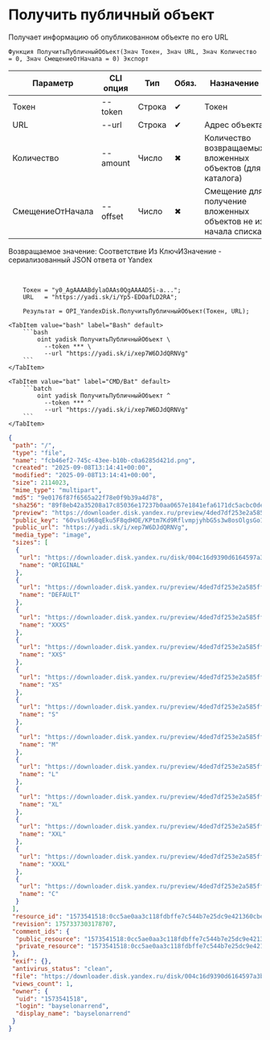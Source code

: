 ﻿---
sidebar_position: 4
description: Получить публичный объект и другие функции для работы с Yandex Disk в Открытом пакете интеграций - бесплатной open-source библиотеке интеграций для 1С:Предприятие 8, OneScript и CLI
keywords: [1C, 1С, 1С:Предприятие, 1С:Предприятие 8.3, API, Интеграция, Сервисы, Обмен, OneScript, CLI, Yandex Disk]
---


# Получить публичный объект
 Получает информацию об опубликованном объекте по его URL



`Функция ПолучитьПубличныйОбъект(Знач Токен, Знач URL, Знач Количество = 0, Знач СмещениеОтНачала = 0) Экспорт`

  | Параметр | CLI опция | Тип | Обяз. | Назначение |
  |-|-|-|-|-|
  | Токен | --token | Строка | &#x2714; | Токен |
  | URL | --url | Строка | &#x2714; | Адрес объекта |
  | Количество | --amount | Число | &#x2716; | Количество возвращаемых вложенных объектов (для каталога) |
  | СмещениеОтНачала | --offset | Число | &#x2716; | Смещение для получение вложенных объектов не из начала списка |

  
  Возвращаемое значение:   Соответствие Из КлючИЗначение - сериализованный JSON ответа от Yandex

<br/>




```bsl title="Пример использования для 1С:Предприятие/OneScript"
    Токен = "y0_AgAAAABdylaOAAs0QgAAAAD5i-a...";
    URL   = "https://yadi.sk/i/Yp5-EDOafLD2RA";

    Результат = OPI_YandexDisk.ПолучитьПубличныйОбъект(Токен, URL);
```
    

 <Tabs>
  
    <TabItem value="bash" label="Bash" default>
        ```bash
            oint yadisk ПолучитьПубличныйОбъект \
              --token *** \
              --url "https://yadi.sk/i/xep7W6DJdQRNVg"
        ```
    </TabItem>
  
    <TabItem value="bat" label="CMD/Bat" default>
        ```batch
            oint yadisk ПолучитьПубличныйОбъект ^
              --token *** ^
              --url "https://yadi.sk/i/xep7W6DJdQRNVg"
        ```
    </TabItem>
</Tabs>


```json title="Результат"
{
 "path": "/",
 "type": "file",
 "name": "fcb46ef2-745c-43ee-b10b-c0a6285d421d.png",
 "created": "2025-09-08T13:14:41+00:00",
 "modified": "2025-09-08T13:14:41+00:00",
 "size": 2114023,
 "mime_type": "multipart",
 "md5": "9e0176f87f6565a22f78e0f9b39a4d78",
 "sha256": "89f8eb42a35208a17c85036e17237b0aa0657e1841efa6171dc5acbc0dea9e18",
 "preview": "https://downloader.disk.yandex.ru/preview/4ded7df253e2a585ff5237032d247984272665ae5cf9c760b6dba48e4a6979f6/68bf0f1d/Kw7ntutnYTv7ME2Wc45CLPUTRub4FO1o8FL8mXTzn15mJipCySkz4Ste7NeUNF4jmAKSauPmPxLFzO6aMKmEAw%3D%3D?uid=0&filename=fcb46ef2-745c-43ee-b10b-c0a6285d421d.png&disposition=inline&hash=&limit=0&content_type=image%2Fjpeg&owner_uid=0&tknv=v3&size=S&crop=0",
 "public_key": "60vslu968qEku5F8qdHOE/KPtm7Kd9RflvmpjyhbG5s3w8osOlgsGo1UBW+XDG/6q/J6bpmRyOJonT3VoXnDag==",
 "public_url": "https://yadi.sk/i/xep7W6DJdQRNVg",
 "media_type": "image",
 "sizes": [
  {
   "url": "https://downloader.disk.yandex.ru/disk/004c16d9390d6164597a3b0e3ad6e53401f60b038348649dbca0d3ceb0829f6f/68bf0f1d/gwThwhLBKYvLhQCNnqAHipg9dL32B8ucsRJtTnFcQwXyscfbJ8B8OyXfwGYeSiPiSjoRHIEODK4QYbBUqVd5IQ%3D%3D?uid=0&filename=fcb46ef2-745c-43ee-b10b-c0a6285d421d.png&disposition=attachment&hash=&limit=0&content_type=multipart&owner_uid=0&fsize=2114023&hid=03d7263840468e281bd0b238a26e7d0d&media_type=image&tknv=v3&etag=9e0176f87f6565a22f78e0f9b39a4d78",
   "name": "ORIGINAL"
  },
  {
   "url": "https://downloader.disk.yandex.ru/preview/4ded7df253e2a585ff5237032d247984272665ae5cf9c760b6dba48e4a6979f6/68bf0f1d/Kw7ntutnYTv7ME2Wc45CLPUTRub4FO1o8FL8mXTzn15mJipCySkz4Ste7NeUNF4jmAKSauPmPxLFzO6aMKmEAw%3D%3D?uid=0&filename=fcb46ef2-745c-43ee-b10b-c0a6285d421d.png&disposition=inline&hash=&limit=0&content_type=image%2Fjpeg&owner_uid=0&tknv=v3",
   "name": "DEFAULT"
  },
  {
   "url": "https://downloader.disk.yandex.ru/preview/4ded7df253e2a585ff5237032d247984272665ae5cf9c760b6dba48e4a6979f6/68bf0f1d/Kw7ntutnYTv7ME2Wc45CLPUTRub4FO1o8FL8mXTzn15mJipCySkz4Ste7NeUNF4jmAKSauPmPxLFzO6aMKmEAw%3D%3D?uid=0&filename=fcb46ef2-745c-43ee-b10b-c0a6285d421d.png&disposition=inline&hash=&limit=0&content_type=image%2Fjpeg&owner_uid=0&tknv=v3&size=XXXS&crop=0",
   "name": "XXXS"
  },
  {
   "url": "https://downloader.disk.yandex.ru/preview/4ded7df253e2a585ff5237032d247984272665ae5cf9c760b6dba48e4a6979f6/68bf0f1d/Kw7ntutnYTv7ME2Wc45CLPUTRub4FO1o8FL8mXTzn15mJipCySkz4Ste7NeUNF4jmAKSauPmPxLFzO6aMKmEAw%3D%3D?uid=0&filename=fcb46ef2-745c-43ee-b10b-c0a6285d421d.png&disposition=inline&hash=&limit=0&content_type=image%2Fjpeg&owner_uid=0&tknv=v3&size=XXS&crop=0",
   "name": "XXS"
  },
  {
   "url": "https://downloader.disk.yandex.ru/preview/4ded7df253e2a585ff5237032d247984272665ae5cf9c760b6dba48e4a6979f6/68bf0f1d/Kw7ntutnYTv7ME2Wc45CLPUTRub4FO1o8FL8mXTzn15mJipCySkz4Ste7NeUNF4jmAKSauPmPxLFzO6aMKmEAw%3D%3D?uid=0&filename=fcb46ef2-745c-43ee-b10b-c0a6285d421d.png&disposition=inline&hash=&limit=0&content_type=image%2Fjpeg&owner_uid=0&tknv=v3&size=XS&crop=0",
   "name": "XS"
  },
  {
   "url": "https://downloader.disk.yandex.ru/preview/4ded7df253e2a585ff5237032d247984272665ae5cf9c760b6dba48e4a6979f6/68bf0f1d/Kw7ntutnYTv7ME2Wc45CLPUTRub4FO1o8FL8mXTzn15mJipCySkz4Ste7NeUNF4jmAKSauPmPxLFzO6aMKmEAw%3D%3D?uid=0&filename=fcb46ef2-745c-43ee-b10b-c0a6285d421d.png&disposition=inline&hash=&limit=0&content_type=image%2Fjpeg&owner_uid=0&tknv=v3&size=S&crop=0",
   "name": "S"
  },
  {
   "url": "https://downloader.disk.yandex.ru/preview/4ded7df253e2a585ff5237032d247984272665ae5cf9c760b6dba48e4a6979f6/68bf0f1d/Kw7ntutnYTv7ME2Wc45CLPUTRub4FO1o8FL8mXTzn15mJipCySkz4Ste7NeUNF4jmAKSauPmPxLFzO6aMKmEAw%3D%3D?uid=0&filename=fcb46ef2-745c-43ee-b10b-c0a6285d421d.png&disposition=inline&hash=&limit=0&content_type=image%2Fjpeg&owner_uid=0&tknv=v3&size=M&crop=0",
   "name": "M"
  },
  {
   "url": "https://downloader.disk.yandex.ru/preview/4ded7df253e2a585ff5237032d247984272665ae5cf9c760b6dba48e4a6979f6/68bf0f1d/Kw7ntutnYTv7ME2Wc45CLPUTRub4FO1o8FL8mXTzn15mJipCySkz4Ste7NeUNF4jmAKSauPmPxLFzO6aMKmEAw%3D%3D?uid=0&filename=fcb46ef2-745c-43ee-b10b-c0a6285d421d.png&disposition=inline&hash=&limit=0&content_type=image%2Fjpeg&owner_uid=0&tknv=v3&size=L&crop=0",
   "name": "L"
  },
  {
   "url": "https://downloader.disk.yandex.ru/preview/4ded7df253e2a585ff5237032d247984272665ae5cf9c760b6dba48e4a6979f6/68bf0f1d/Kw7ntutnYTv7ME2Wc45CLPUTRub4FO1o8FL8mXTzn15mJipCySkz4Ste7NeUNF4jmAKSauPmPxLFzO6aMKmEAw%3D%3D?uid=0&filename=fcb46ef2-745c-43ee-b10b-c0a6285d421d.png&disposition=inline&hash=&limit=0&content_type=image%2Fjpeg&owner_uid=0&tknv=v3&size=XL&crop=0",
   "name": "XL"
  },
  {
   "url": "https://downloader.disk.yandex.ru/preview/4ded7df253e2a585ff5237032d247984272665ae5cf9c760b6dba48e4a6979f6/68bf0f1d/Kw7ntutnYTv7ME2Wc45CLPUTRub4FO1o8FL8mXTzn15mJipCySkz4Ste7NeUNF4jmAKSauPmPxLFzO6aMKmEAw%3D%3D?uid=0&filename=fcb46ef2-745c-43ee-b10b-c0a6285d421d.png&disposition=inline&hash=&limit=0&content_type=image%2Fjpeg&owner_uid=0&tknv=v3&size=XXL&crop=0",
   "name": "XXL"
  },
  {
   "url": "https://downloader.disk.yandex.ru/preview/4ded7df253e2a585ff5237032d247984272665ae5cf9c760b6dba48e4a6979f6/68bf0f1d/Kw7ntutnYTv7ME2Wc45CLPUTRub4FO1o8FL8mXTzn15mJipCySkz4Ste7NeUNF4jmAKSauPmPxLFzO6aMKmEAw%3D%3D?uid=0&filename=fcb46ef2-745c-43ee-b10b-c0a6285d421d.png&disposition=inline&hash=&limit=0&content_type=image%2Fjpeg&owner_uid=0&tknv=v3&size=XXXL&crop=0",
   "name": "XXXL"
  },
  {
   "url": "https://downloader.disk.yandex.ru/preview/4ded7df253e2a585ff5237032d247984272665ae5cf9c760b6dba48e4a6979f6/68bf0f1d/Kw7ntutnYTv7ME2Wc45CLPUTRub4FO1o8FL8mXTzn15mJipCySkz4Ste7NeUNF4jmAKSauPmPxLFzO6aMKmEAw%3D%3D?uid=0&filename=fcb46ef2-745c-43ee-b10b-c0a6285d421d.png&disposition=inline&hash=&limit=0&content_type=image%2Fjpeg&owner_uid=0&tknv=v3&size=S&crop=0",
   "name": "C"
  }
 ],
 "resource_id": "1573541518:0cc5ae0aa3c118fdbffe7c544b7e25dc9e421360cbef59a0a27a3cc829e32772",
 "revision": 1757337303178707,
 "comment_ids": {
  "public_resource": "1573541518:0cc5ae0aa3c118fdbffe7c544b7e25dc9e421360cbef59a0a27a3cc829e32772",
  "private_resource": "1573541518:0cc5ae0aa3c118fdbffe7c544b7e25dc9e421360cbef59a0a27a3cc829e32772"
 },
 "exif": {},
 "antivirus_status": "clean",
 "file": "https://downloader.disk.yandex.ru/disk/004c16d9390d6164597a3b0e3ad6e53401f60b038348649dbca0d3ceb0829f6f/68bf0f1d/gwThwhLBKYvLhQCNnqAHipg9dL32B8ucsRJtTnFcQwXyscfbJ8B8OyXfwGYeSiPiSjoRHIEODK4QYbBUqVd5IQ%3D%3D?uid=0&filename=fcb46ef2-745c-43ee-b10b-c0a6285d421d.png&disposition=attachment&hash=&limit=0&content_type=multipart&owner_uid=0&fsize=2114023&hid=03d7263840468e281bd0b238a26e7d0d&media_type=image&tknv=v3&etag=9e0176f87f6565a22f78e0f9b39a4d78",
 "views_count": 1,
 "owner": {
  "uid": "1573541518",
  "login": "bayselonarrend",
  "display_name": "bayselonarrend"
 }
}
```
